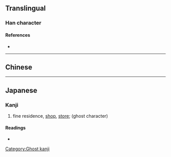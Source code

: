 {{character info}}
==Translingual==

===Han character===
{{Han char|rn=32|rad=土|as=17|sn=20|four=|canj=GMWG,XGMWG|ids=⿰土㕓}}

====References====
* {{Han ref|kx=0242.191|hdz=10501.041|uh=58E5|ud=22757}}

----

==Chinese==
{{zh-see|廛|v}}

----

==Japanese==

===Kanji===
{{ja-kanji|grade=|rs=土17}}

# fine residence, [[shop]], [[store]]; (ghost character)

====Readings====
* {{ja-readings|on=[[てん]] (ten)|kun=}}

[[Category:Ghost kanji]]